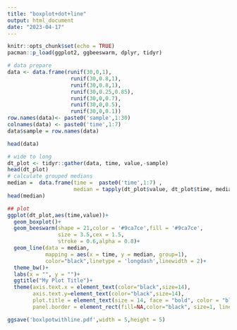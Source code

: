 ```yaml
---
title: "boxplot+dot+line"
output: html_document
date: "2023-04-17"
---
```


```r
knitr::opts_chunk$set(echo = TRUE)
pacman::p_load(ggplot2, ggbeeswarm, dplyr, tidyr)
```

```r
# data prepare
data <- data.frame(runif(30,0,1),
                    runif(30,0.8,1),
                    runif(30,0.8,1),
                    runif(30,0.25,0.85),
                    runif(30,0,0.7),
                    runif(30,0,0.5),
                    runif(30,0,0.1))
row.names(data)<- paste0('sample',1:30)
colnames(data) <- paste0('time',1:7)
data$sample = row.names(data)

head(data)

# wide to long
dt_plot <- tidyr::gather(data, time, value,-sample)
head(dt_plot)
# calculate grouped medians
median =  data.frame(time =  paste0('time',1:7) ,
                     median = tapply(dt_plot$value, dt_plot$time, median) )
head(median)

## plot
ggplot(dt_plot,aes(time,value))+
  geom_boxplot()+
  geom_beeswarm(shape = 21,color = '#9ca7ce',fill = '#9ca7ce',
                size = 3.5,cex = 1.5,
                stroke = 0.6,alpha = 0.8)+
  geom_line(data = median,
            mapping = aes(x = time, y = median, group=1),
            color="black",linetype = 'longdash',linewidth = 2)+
  theme_bw()+
  labs(x = "", y = "")+
  ggtitle("My Plot Title")+
  theme(axis.text.x = element_text(color="black",size=14),
        axis.text.y=element_text(color="black",size=14),
        plot.title = element_text(size = 14, face = "bold", color = "black"),
        panel.border = element_rect(fill=NA,color="black", size=1, linetype="solid"))

ggsave('boxlpotwithline.pdf',width = 5,height = 5)
```



